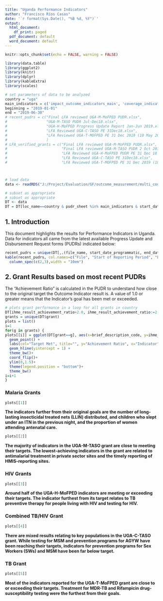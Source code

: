 ```yaml
---
title: "Uganda Performance Indicators"
author: "Francisco Rios Casas"
date: '`r format(Sys.Date(), "%B %d, %Y")`'
output:
  html_document:
    df_print: paged
  pdf_document: default
  word_document: default
---
```


```r
knitr::opts_chunk$set(echo = FALSE, warning = FALSE)

library(data.table)
library(ggplot2)
library(knitr)
library(dplyr)
library(kableExtra)
library(scales)

# set parameters of data to be analyzed
country = "uga"
main_indicators = c('impact_outcome_indicators_main', 'coverage_indicators_main')
beginning = "2019-01-01"
end = "2019-06-30"
# recent_pudrs = c("Final LFA reviewed UGA-M-MoFPED PUDR.xlsx",
#                  "UGA-M-TASO PUDR Jul-Dec18.xlsx",
#                  "UGA-H-MoFPED Progress Update Report Jan-Jun 2019.xlsx",
#                  "LFA Reviewed UGA-C-TASO PE 31Dec18.xlsx",
#                  "LFA Reviewed UGA-T-MOFPED PE 31 Dec 2019 (10 May 2019).xlsx"
#                  )
# LFA_verified_grants = c("Final LFA reviewed UGA-M-MoFPED PUDR.xlsx",
#                         "Final LFA reviewed UGA-M-TASO PUDR 2 Oct 2018.xlsx",
#                         "LFA Reviewed UGA-H-MoFPED PUDR PE 31 Dec 18  (10 May 19).xlsx",
#                         "LFA Reviewed UGA-C-TASO PE 31Dec18.xlsx",
#                         "LFA Reviewed UGA-T-MOFPED PE 31 Dec 2019 (10 May 2019).xlsx") # file names of most-recent LFA-verified grants



# load data
data <- readRDS("J:/Project/Evaluation/GF/outcome_measurement/multi_country/performance_indicators/pudr_indicator_extraction/cleaned_data/kpi_data_for_analyses2.RDS")

# subset as appropriate
# subset as appropriate
DT <- data
DT = DT[loc_name==country & pudr_sheet %in% main_indicators & start_date_programmatic==beginning & end_date_programmatic==end]
```


## 1. Introduction  

This document highlights the results for Performance Indicators in Uganda. Data for indicators all came from the latest available Progress Update and Disbursement Request forms (PUDRs) indicated below:  


```r
recent_pudrs = unique(DT[,.(file_name, start_date_programmatic, end_date_programmatic)])
kable(recent_pudrs, col.names=c("File", "Start of Reporting Period", "End of Reporting Period")) %>%
  column_spec(c(2,3),width = "10em")
```

## 2. Grant Results based on most recent PUDRs  


The "Achievement Ratio" is calculated in the PUDR to understand how close to the original target the Outcome Indicator result is. A value of 1.0 or greater means that the Indicator's goal has been met or exceeded.


```r
# plots grant performance in a loop for all grants in country
DT[ihme_result_achievement_ratio>2.0, ihme_result_achievement_ratio:=2.0]
grants = unique(DT$grant)
plots = list()
i=1
for(g in grants) {
plots[[i]] = ggplot(DT[grant==g], aes(x=brief_description_code, y=ihme_result_achievement_ratio, col=target_met)) +
  geom_point() +
  labs(col="Target Met", title="", y="Achievement Ratio", x="Indicator", caption=paste0("Source: ", unique(DT[grant==g]$file_name))) +
  geom_hline(yintercept = 1) +
  theme_bw()+
  coord_flip()+
  ylim(0,1.5)+
  theme(legend.position = "bottom")+
  theme_bw()
i=i+1
}
```

### Malaria Grants

```r
plots[[1]]
```

**The indicators further from their original goals are the number of long-lasting insecticidal treated nets (LLIN) distributed, and children who slept under an ITN in the previous night, and the proportion of women attending antenatal care.**

```r
plots[[2]]
```

**The majority of indicators in the UGA-M-TASO grant are close to meeting their targets. The lowest-achieving indicators in the grant are related to antimalarial treatment in private sector sites and the timely reporting of HMIS-reporting sites.**


### HIV Grants
```r
plots[[3]]
```

**Around half of the UGA-H-MoFPED indicators are meeting or exceeding their targets. The indicator furthest from its target relates to TB preventive therapy for people living with HIV and testing for HIV.**

### Combined TB/HIV Grant
```r
plots[[4]]
```

**There are mixed results relating to key populations in the UGA-C-TASO grant. While testing for MSM and prevention programs for AGYW have been reaching their targets, indicators for prevention programs for Sex Workers (SWs) and MSM have been far below target.** 

### TB Grant
```r
plots[[5]]
```

**Most of the indicators reported for the UGA-T-MoFPED grant are close to or exceeding their targets. Treatment for MDR-TB and Rifampicin drug-susceptibility testing were the furthest from their goals.**